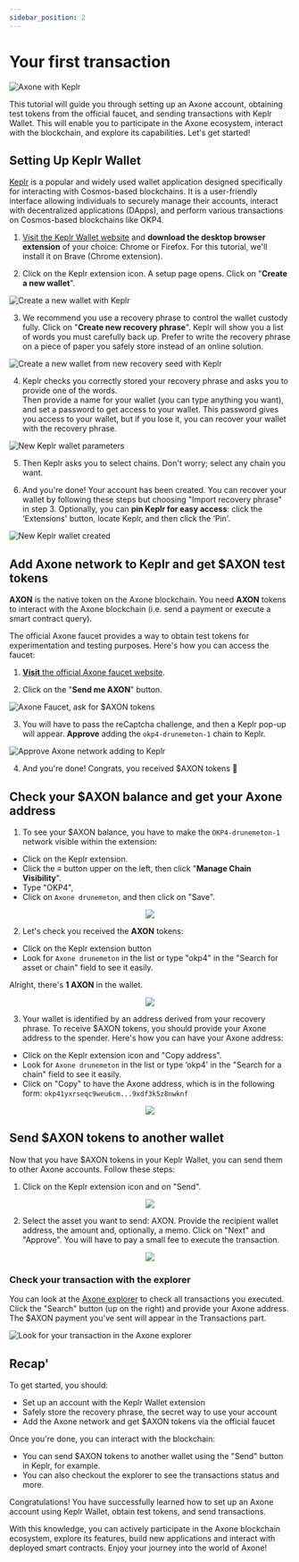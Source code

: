 ```yaml
---
sidebar_position: 2
---
```


# Your first transaction

![Axone with Keplr](/img/content/tutorials/keplr-0.webp)

This tutorial will guide you through setting up an Axone account, obtaining test tokens from the official faucet, and sending transactions with Keplr Wallet. This will enable you to participate in the Axone ecosystem, interact with the blockchain, and explore its capabilities. Let's get started!

## Setting Up Keplr Wallet

[Keplr](https://www.keplr.app/) is a popular and widely used wallet application designed specifically for interacting with Cosmos-based blockchains. It is a user-friendly interface allowing individuals to securely manage their accounts, interact with decentralized applications (DApps), and perform various transactions on Cosmos-based blockchains like OKP4.

1. [Visit the Keplr Wallet website](https://www.keplr.app/download) and **download the desktop browser extension** of your choice: Chrome or Firefox. For this tutorial, we'll install it on Brave (Chrome extension).

2. Click on the Keplr extension icon. A setup page opens. Click on "**Create a new wallet**".

![Create a new wallet with Keplr](/img/content/tutorials/keplr-1.webp)

3. We recommend you use a recovery phrase to control the wallet custody fully. Click on "**Create new recovery phrase**". Keplr will show you a list of words you must carefully back up. Prefer to write the recovery phrase on a piece of paper you safely store instead of an online solution.  

![Create a new wallet from new recovery seed with Keplr](/img/content/tutorials/keplr-2.webp)

4. Keplr checks you correctly stored your recovery phrase and asks you to provide one of the words.  
Then provide a name for your wallet (you can type anything you want), and set a password to get access to your wallet. This password gives you access to your wallet, but if you lose it, you can recover your wallet with the recovery phrase.

![New Keplr wallet parameters](/img/content/tutorials/keplr-3.webp)

5. Then Keplr asks you to select chains. Don't worry; select any chain you want.

6. And you're done! Your account has been created. You can recover your wallet by following these steps but choosing "Import recovery phrase" in step 3.
Optionally, you can **pin Keplr for easy access**: click the ‘Extensions' button, locate Keplr, and then click the ‘Pin'.

![New Keplr wallet created](/img/content/tutorials/keplr-4.webp)

## Add Axone network to Keplr and get $AXON test tokens

**AXON** is the native token on the Axone blockchain. You need **AXON** tokens to interact with the Axone blockchain (i.e. send a payment or execute a smart contract query).

The official Axone faucet provides a way to obtain test tokens for experimentation and testing purposes. Here's how you can access the faucet:

1. [**Visit** the official Axone faucet website](https://faucet.okp4.network/).

2. Click on the "**Send me AXON**" button.

![Axone Faucet, ask for $AXON tokens](/img/content/tutorials/keplr-5.webp)

3. You will have to pass the reCaptcha challenge, and then a Keplr pop-up will appear. **Approve** adding the `okp4-drunemeton-1` chain to Keplr.

![Approve Axone network adding to Keplr](/img/content/tutorials/keplrmaj-6.webp)

4. And you're done! Congrats, you received $AXON tokens 🥳

## Check your $AXON balance and get your Axone address

1. To see your $AXON balance, you have to make the `OKP4-drunemeton-1` network visible within the extension: 

- Click on the Keplr extension.
- Click the **≡** button upper on the left, then click "**Manage Chain Visibility**". 
- Type "OKP4", 
- Click on `Axone drunemeton`, and then click on "Save".

<center><img src="/img/content/tutorials/keplrmaj-8.webp"></img></center>

2. Let's check you received the **AXON** tokens:

- Click on the Keplr extension button
- Look for `Axone drunemeton` in the list or type "okp4" in the "Search for asset or chain" field to see it easily. 

Alright, there's **1 AXON** in the wallet.

<center><img src="/img/content/tutorials/keplrmaj-9.webp"></img></center>

3. Your wallet is identified by an address derived from your recovery phrase. To receive $AXON tokens, you should provide your Axone address to the spender.
Here's how you can have your Axone address: 

- Click on the Keplr extension icon and "Copy address".
- Look for `Axone drunemeton` in the list or type ‘okp4' in the "Search for a chain" field to see it easily.
- Click on "Copy" to have the Axone address, which is in the following form:  `okp41yxrseqc9weu6cm...9xdf3k5z8nwknf`

<center><img src="/img/content/tutorials/keplrmaj-10.webp"></img></center>

## Send $AXON tokens to another wallet

Now that you have $AXON tokens in your Keplr Wallet, you can send them to other Axone accounts. Follow these steps:

1. Click on the Keplr extension icon and on "Send".

<center><img src="/img/content/tutorials/keplr-11.webp"></img></center>

2. Select the asset you want to send: AXON. Provide the recipient wallet address, the amount and, optionally, a memo. Click on "Next" and "Approve". You will have to pay a small fee to execute the transaction.

<center><img src="/img/content/tutorials/keplrmaj-12.webp"></img></center>

### Check your transaction with the explorer

You can look at the [Axone explorer](https://explore.okp4.network/OKP4%20Drunemeton%20testnet) to check all transactions you executed. Click the "Search" button (up on the right) and provide your Axone address. The $AXON payment you've sent will appear in the Transactions part.

![Look for your transaction in the Axone explorer](/img/content/tutorials/keplr-13.webp)

## Recap'

To get started, you should:

- Set up an account with the Keplr Wallet extension
- Safely store the recovery phrase, the secret way to use your account
- Add the Axone network and get $AXON tokens via the official faucet

Once you're done, you can interact with the blockchain:
- You can send $AXON tokens to another wallet using the "Send" button in Keplr, for example.
- You can also checkout the explorer to see the transactions status and more.

Congratulations! You have successfully learned how to set up an Axone account using Keplr Wallet, obtain test tokens, and send transactions.

 With this knowledge, you can actively participate in the Axone blockchain ecosystem, explore its features, build new applications and interact with deployed smart contracts. Enjoy your journey into the world of Axone!
